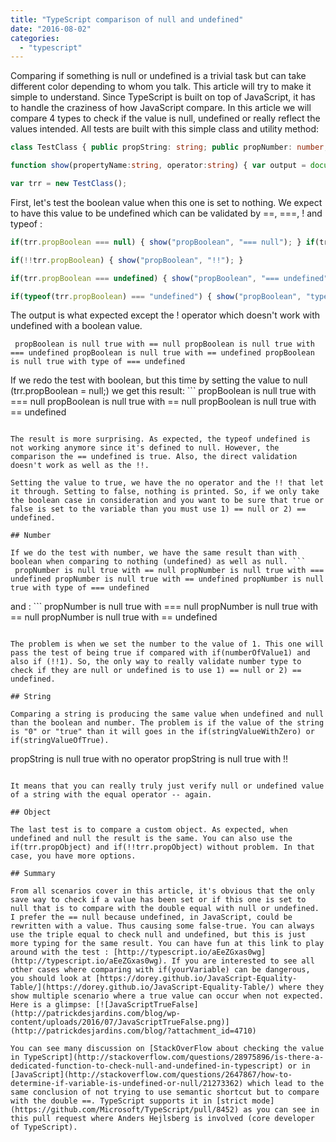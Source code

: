 ```yaml
---
title: "TypeScript comparison of null and undefined"
date: "2016-08-02"
categories: 
  - "typescript"
---
```


Comparing if something is null or undefined is a trivial task but can take different color depending to whom you talk. This article will try to make it simple to understand. Since TypeScript is built on top of JavaScript, it has to handle the craziness of how JavaScript compare. In this article we will compare 4 types to check if the value is null, undefined or really reflect the values intended. All tests are built with this simple class and utility method:

```typescript
class TestClass { public propString: string; public propNumber: number; public propBoolean:boolean; public propObject:TestClass; }

function show(propertyName:string, operator:string) { var output = document.getElementById("output"); output.innerHTML = output.innerHTML + ("<p class='one-result'>" + propertyName + " is null true with " + operator + "</p>"); }

var trr = new TestClass(); 
``` 


First, let's test the boolean value when this one is set to nothing. We expect to have this value to be undefined which can be validated by ==, ===, ! and typeof :

```typescript
if(trr.propBoolean === null) { show("propBoolean", "=== null"); } if(trr.propBoolean == null) { show("propBoolean", "== null"); } if(trr.propBoolean) { show("propBoolean", "no operator"); }

if(!!trr.propBoolean) { show("propBoolean", "!!"); }

if(trr.propBoolean === undefined) { show("propBoolean", "=== undefined"); } if(trr.propBoolean == undefined) { show("propBoolean", "== undefined"); }

if(typeof(trr.propBoolean) === "undefined") { show("propBoolean", "type of === undefined"); } 
``` 


The output is what expected except the ! operator which doesn't work with undefined with a boolean value.

``` 
 propBoolean is null true with == null propBoolean is null true with === undefined propBoolean is null true with == undefined propBoolean is null true with type of === undefined 
``` 

If we redo the test with boolean, but this time by setting the value to null (trr.propBoolean = null;) we get this result: ``` 
 propBoolean is null true with === null propBoolean is null true with == null propBoolean is null true with == undefined 
``` 

The result is more surprising. As expected, the typeof undefined is not working anymore since it's defined to null. However, the comparison the == undefined is true. Also, the direct validation doesn't work as well as the !!.

Setting the value to true, we have the no operator and the !! that let it through. Setting to false, nothing is printed. So, if we only take the boolean case in consideration and you want to be sure that true or false is set to the variable than you must use 1) == null or 2) == undefined.

## Number

If we do the test with number, we have the same result than with boolean when comparing to nothing (undefined) as well as null. ``` 
 propNumber is null true with == null propNumber is null true with === undefined propNumber is null true with == undefined propNumber is null true with type of === undefined 
``` 

and : ``` 
 propNumber is null true with === null propNumber is null true with == null propNumber is null true with == undefined 
``` 

The problem is when we set the number to the value of 1. This one will pass the test of being true if compared with if(numberOfValue1) and also if (!!1). So, the only way to really validate number type to check if they are null or undefined is to use 1) == null or 2) == undefined.

## String

Comparing a string is producing the same value when undefined and null than the boolean and number. The problem is if the value of the string is "0" or "true" than it will goes in the if(stringValueWithZero) or if(stringValueOfTrue).

``` 
 propString is null true with no operator propString is null true with !! 
``` 

It means that you can really truly just verify null or undefined value of a string with the equal operator -- again.

## Object

The last test is to compare a custom object. As expected, when undefined and null the result is the same. You can also use the if(trr.propObject) and if(!!trr.propObject) without problem. In that case, you have more options.

## Summary

From all scenarios cover in this article, it's obvious that the only save way to check if a value has been set or if this one is set to null that is to compare with the double equal with null or undefined. I prefer the == null because undefined, in JavaScript, could be rewritten with a value. Thus causing some false-true. You can always use the triple equal to check null and undefined, but this is just more typing for the same result. You can have fun at this link to play around with the test : [http://typescript.io/aEeZGxas0wg](http://typescript.io/aEeZGxas0wg). If you are interested to see all other cases where comparing with if(yourVariable) can be dangerous, you should look at [https://dorey.github.io/JavaScript-Equality-Table/](https://dorey.github.io/JavaScript-Equality-Table/) where they show multiple scenario where a true value can occur when not expected. Here is a glimpse: [![JavaScriptTrueFalse](http://patrickdesjardins.com/blog/wp-content/uploads/2016/07/JavaScriptTrueFalse.png)](http://patrickdesjardins.com/blog/?attachment_id=4710)

You can see many discussion on [StackOverFlow about checking the value in TypeScript](http://stackoverflow.com/questions/28975896/is-there-a-dedicated-function-to-check-null-and-undefined-in-typescript) or in [JavaScript](http://stackoverflow.com/questions/2647867/how-to-determine-if-variable-is-undefined-or-null/21273362) which lead to the same conclusion of not trying to use semantic shortcut but to compare with the double ==. TypeScript supports it in [strict mode](https://github.com/Microsoft/TypeScript/pull/8452) as you can see in this pull request where Anders Hejlsberg is involved (core developer of TypeScript).
